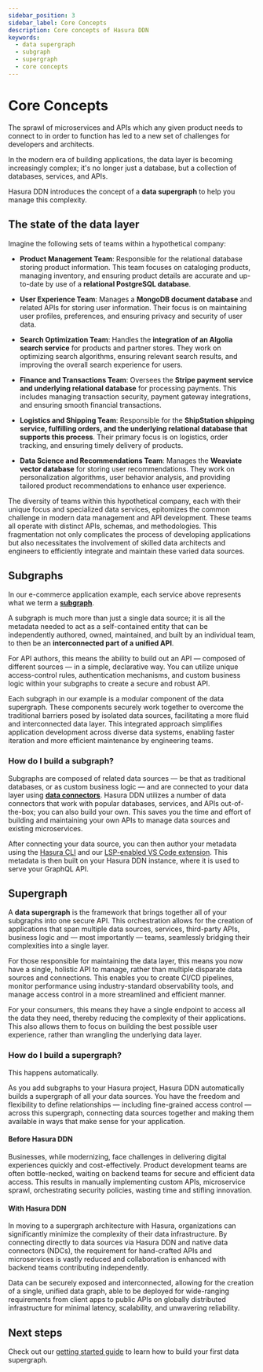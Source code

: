 ```yaml
---
sidebar_position: 3
sidebar_label: Core Concepts
description: Core concepts of Hasura DDN
keywords:
  - data supergraph
  - subgraph
  - supergraph
  - core concepts
---
```



# Core Concepts

The sprawl of microservices and APIs which any given product needs to connect to in order to function has led to a new
set of challenges for developers and architects.

In the modern era of building applications, the data layer is becoming increasingly complex; it's no longer just a
database, but a collection of databases, services, and APIs.

Hasura DDN introduces the concept of a **data supergraph** to help you manage this complexity.

## The state of the data layer

Imagine the following sets of teams within a hypothetical company:

- **Product Management Team**: Responsible for the relational database storing product information. This team focuses on
  cataloging products, managing inventory, and ensuring product details are accurate and up-to-date by use of a
  **relational PostgreSQL database**.

- **User Experience Team**: Manages a **MongoDB document database** and related APIs for storing user information. Their
  focus is on maintaining user profiles, preferences, and ensuring privacy and security of user data.

- **Search Optimization Team**: Handles the **integration of an Algolia search service** for products and partner
  stores. They work on optimizing search algorithms, ensuring relevant search results, and improving the overall search
  experience for users.

- **Finance and Transactions Team**: Oversees the **Stripe payment service and underlying relational database** for
  processing payments. This includes managing transaction security, payment gateway integrations, and ensuring smooth
  financial transactions.

- **Logistics and Shipping Team**: Responsible for the **ShipStation shipping service, fulfilling orders, and the
  underlying relational database that supports this process**. Their primary focus is on logistics, order tracking, and
  ensuring timely delivery of products.

- **Data Science and Recommendations Team**: Manages the **Weaviate vector database** for storing user recommendations.
  They work on personalization algorithms, user behavior analysis, and providing tailored product recommendations to
  enhance user experience.

The diversity of teams within this hypothetical company, each with their unique focus and specialized data services,
epitomizes the common challenge in modern data management and API development. These teams all operate with distinct
APIs, schemas, and methodologies. This fragmentation not only complicates the process of developing applications but
also necessitates the involvement of skilled data architects and engineers to efficiently integrate and maintain these
varied data sources.

## Subgraphs

In our e-commerce application example, each service above represents what we term a
**[subgraph](/ci-cd/subgraphs.mdx)**.

A subgraph is much more than just a single data source; it is all the metadata needed to act as a self-contained entity
that can be independently authored, owned, maintained, and built by an individual team, to then be an **interconnected
part of a unified API**.

For API authors, this means the ability to build out an API — composed of different sources — in a simple, declarative
way. You can utilize unique access-control rules, authentication mechanisms, and custom business logic within your
subgraphs to create a secure and robust API.

Each subgraph in our example is a modular component of the data supergraph. These components securely work together to
overcome the traditional barriers posed by isolated data sources, facilitating a more fluid and interconnected data
layer. This integrated approach simplifies application development across diverse data systems, enabling faster
iteration and more efficient maintenance by engineering teams.

### How do I build a subgraph?

Subgraphs are composed of related data sources — be that as traditional databases, or as custom business logic — and are
connected to your data layer using **[data connectors](/connectors/overview.mdx)**. Hasura DDN utilizes a number of data
connectors that work with popular databases, services, and APIs out-of-the-box; you can also build your own. This saves
you the time and effort of building and maintaining your own APIs to manage data sources and existing microservices.

After connecting your data source, you can then author your metadata using the [Hasura CLI](/cli/overview.mdx) and our
[LSP-enabled VS Code extension](https://marketplace.visualstudio.com/items?itemName=HasuraHQ.hasura). This metadata is
then built on your Hasura DDN instance, where it is used to serve your GraphQL API.

## Supergraph

A **data supergraph** is the framework that brings together all of your subgraphs into one secure API. This
orchestration allows for the creation of applications that span multiple data sources, services, third-party APIs,
business logic and — most importantly — teams, seamlessly bridging their complexities into a single layer.

For those responsible for maintaining the data layer, this means you now have a single, holistic API to manage, rather
than multiple disparate data sources and connections. This enables you to create CI/CD pipelines, monitor performance
using industry-standard observability tools, and manage access control in a more streamlined and efficient manner.

For your consumers, this means they have a single endpoint to access all the data they need, thereby reducing the
complexity of their applications. This also allows them to focus on building the best possible user experience, rather
than wrangling the underlying data layer.

### How do I build a supergraph?

This happens automatically.

As you add subgraphs to your Hasura project, Hasura DDN automatically builds a supergraph of all your data sources. You
have the freedom and flexibility to define relationships — including fine-grained access control — across this
supergraph, connecting data sources together and making them available in ways that make sense for your application.

<Tabs>
<TabItem value="before" label="Before Hasura DDN">

#### Before Hasura DDN

Businesses, while modernizing, face challenges in delivering digital experiences quickly and cost-effectively. Product
development teams are often bottle-necked, waiting on backend teams for secure and efficient data access. This results
in manually implementing custom APIs, microservice sprawl, orchestrating security policies, wasting time and stifling
innovation.

<div style={{textAlign: 'center'}}>
<Thumbnail src='/img/basics/hasura-ddn-basics-before-diagram.png' alt='Hasura DDN basics before diagram' width='600px' className="no-shadow"/>
</div>
</TabItem>
<TabItem value="after" label="With Hasura DDN">

#### With Hasura DDN

In moving to a supergraph architecture with Hasura, organizations can significantly minimize the complexity of their
data infrastructure. By connecting directly to data sources via Hasura DDN and native data connectors (NDCs), the
requirement for hand-crafted APIs and microservices is vastly reduced and collaboration is enhanced with backend teams
contributing independently.

Data can be securely exposed and interconnected, allowing for the creation of a single, unified data graph, able to be
deployed for wide-ranging requirements from client apps to public APIs on globally distributed infrastructure for
minimal latency, scalability, and unwavering reliability.

<div style={{textAlign: 'center'}}>
<Thumbnail src='/img/basics/hasura-ddn-basics-after-diagram.png' alt='Hasura DDN basics after diagram' width='600px' className="no-shadow"/>
</div>
</TabItem>
</Tabs>

## Next steps

Check out our [getting started guide](/getting-started/overview.mdx) to learn how to build your first data supergraph.
